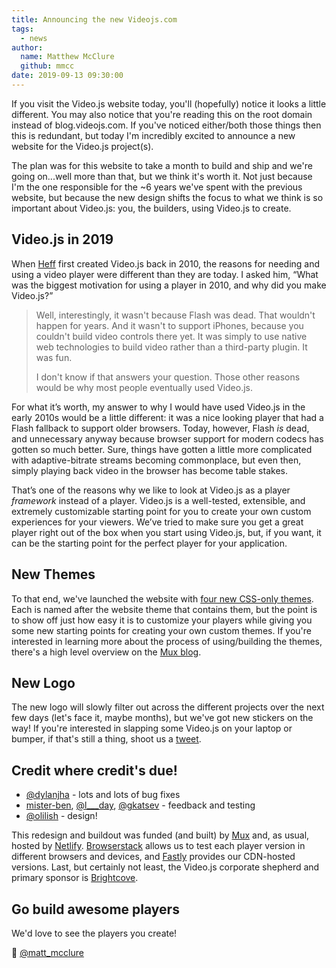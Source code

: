 ```yaml
---
title: Announcing the new Videojs.com
tags:
  - news
author:
  name: Matthew McClure
  github: mmcc
date: 2019-09-13 09:30:00
---
```



If you visit the Video.js website today, you'll (hopefully) notice it looks a little different. You may also notice that you're reading this on the root domain instead of blog.videojs.com. If you've noticed either/both those things then this is redundant, but today I'm incredibly excited to announce a new website for the Video.js project(s).

The plan was for this website to take a month to build and ship and we're going on...well more than that, but we think it's worth it. Not just because I'm the one responsible for the ~6 years we've spent with the previous website, but because the new design shifts the focus to what we think is so important about Video.js: you, the builders, using Video.js to create.

## Video.js in 2019

When [Heff](https://twitter.com/heff) first created Video.js back in 2010, the reasons for needing and using a video player were different than they are today. I asked him, “What was the biggest motivation for using a player in 2010, and why did you make Video.js?”

> Well, interestingly, it wasn't because Flash was dead. That wouldn't happen for years. And it wasn't to support iPhones, because you couldn't build video controls there yet. It was simply to use native web technologies to build video rather than a third-party plugin. It was fun.
>
> I don't know if that answers your question. Those other reasons would be why most people eventually used Video.js.

For what it’s worth, my answer to why I would have used Video.js in the early 2010s would be a little different: it was a nice looking player that had a Flash fallback to support older browsers. Today, however, Flash _is_ dead, and unnecessary anyway because browser support for modern codecs has gotten so much better. Sure, things have gotten a little more complicated with adaptive-bitrate streams becoming commonplace, but even then, simply playing back video in the browser has become table stakes.

That’s one of the reasons why we like to look at Video.js as a player _framework_ instead of a player. Video.js is a well-tested, extensible, and extremely customizable starting point for you to create your own custom experiences for your viewers. We’ve tried to make sure you get a great player right out of the box when you start using Video.js, but, if you want, it can be the starting point for the perfect player for your application.

## New Themes

<BlogImage
  alt="All four Video.js themes"
  filename="blog/announcing-the-new-videojs-com/collage.png"
/>

To that end, we've launched the website with [four new CSS-only themes](https://github.com/videojs/themes). Each is named after the website theme that contains them, but the point is to show off just how easy it is to customize your players while giving you some new starting points for creating your own custom themes. If you're interested in learning more about the process of using/building the themes, there's a high level overview on the [Mux blog](https://mux.com/blog/the-new-video-js-themes/).

## New Logo

<BlogImage alt="New Logo" filename="logo-black.svg" />

The new logo will slowly filter out across the different projects over the next few days (let's face it, maybe months), but we've got new stickers on the way! If you're interested in slapping some Video.js on your laptop or bumper, if that's still a thing, shoot us a [tweet](https://twitter.com/videojs).

## Credit where credit's due!

- [@dylanjha](https://twitter.com/dylanjha) - lots and lots of bug fixes
- [mister-ben](https://github.com/mister-ben), [@l\_\_\_day](https://twitter.com/l___day), [@gkatsev](https://twitter.com/gkatsev) - feedback and testing
- [@olilish](https://twitter.com/olilish) - design!

This redesign and buildout was funded (and built) by [Mux](https://mux.com) and, as usual, hosted by [Netlify](https://netlify.com). [Browserstack](https://browserstack.com) allows us to test each player version in different browsers and devices, and [Fastly](https://fastly) provides our CDN-hosted versions. Last, but certainly not least, the Video.js corporate shepherd and primary sponsor is [Brightcove](https://brightcove.com).

## Go build awesome players

We'd love to see the players you create!

💝 [@matt_mcclure](https://twitter.com/matt_mcclure)
